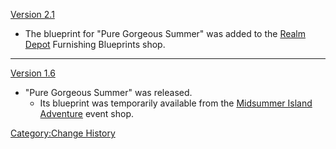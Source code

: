 [[Version 2.1]]
*The blueprint for "Pure Gorgeous Summer" was added to the [[Realm Depot]] Furnishing Blueprints shop.
----
[[Version 1.6]]
*"Pure Gorgeous Summer" was released.
**Its blueprint was temporarily available from the [[Midsummer Island Adventure]] event shop.
<noinclude>[[Category:Change History]]</noinclude>